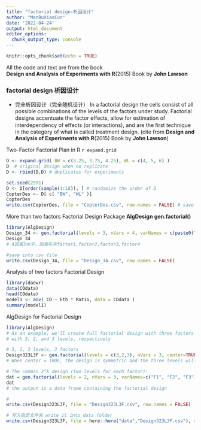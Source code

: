 ```yaml
---
title: "factorial design-析因设计"
author: "ManBuXiaoCun"
date: '2022-04-24'
output: html_document
editor_options: 
  chunk_output_type: console
---
```


```r
knitr::opts_chunk$set(echo = TRUE)
```
All the code and text are from the book\
**Design and Analysis of Experiments with R**(2015)
Book by **John Lawson**

### factorial design 析因设计

- 完全析因设计（完全随机设计）
In a factorial design the cells consist of all possible combinations
of the levels of the factors under study. Factorial designs accentuate the factor
eﬀects, allow for estimation of interdependency of eﬀects (or interactions),
and are the ﬁrst technique in the category of what is called treatment design.
(cite from **Design and Analysis of Experiments with R**(2015)
Book by **John Lawson**)

Two-Factor Factorial Plan in R `r expand.grid`
```r
D <- expand.grid( BW = c(3.25, 3.75, 4.25), WL = c(4, 5, 6) )
D  # original design when no replicate
D <- rbind(D,D) # duplicates for experiments

set.seed(2591)
D <- D[order(sample(1:18)), ] # randomize the order of D
CopterDes <- D[ c( "BW", "WL" )]
CopterDes
write.csv(CopterDes, file = "CopterDes.csv", row.names = FALSE) # save design to csv file
```


More than two factors Factorial Design
Package **AlgDesign** **gen.factorial()**

```r
library(AlgDesign)
Design_34 <- gen.factorial(levels = 3, nVars = 4, varNames = c(paste0("factor",1:4))) 
Design_34                           
# 4因素3水平，因素名字factor1,factor2,factor3,factor4

#save into csv file
write.csv(Design_34, file = "Design_34.csv", row.names = FALSE)
```

Analysis of two factors Factorial Design
```r
library(daewr)
data(COdata)
head(COdata)
model1 <- aov( CO ~ Eth * Ratio, data = COdata )
summary(model1)
```

AlgDesign for Factorial Design
```r
library(AlgDesign)
# As an example, we'll create full factorial design with three factors (F1, F2, F3) and
# with 3, 2, and 3 levels, respectively

# 3, 2, 3 levels, 3 factors
Design323L3F <- gen.factorial(levels = c(3,2,3), nVars = 3, center=TRUE, varNames=c("F1", "F2", "F3"))
# When center = TRUE, the design is symmetric and the three levels will be signified by -1, 0, and 1

# The common 2^k design (two levels for each factor):
dat = gen.factorial(levels = 2, nVars = 3, varNames=c("F1", "F2", "F3"))
dat
# the output is a data frame containing the factorial design

#
write.csv(Design323L3F, file = "Design323L3F.csv", row.names = FALSE)

# 写入指定文件夹 write it into data folder
write.csv(Design323L3F, file = here::here("data","Design323L3F.csv"), row.names = FALSE)
```

